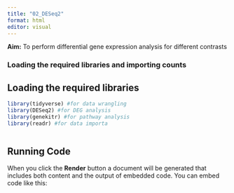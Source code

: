 ```yaml
---
title: "02_DESeq2"
format: html
editor: visual
---
```


**Aim:** To perform differential gene expression analysis for different contrasts

### Loading the required libraries and importing counts

## Loading the required libraries

```r
library(tidyverse) #for data wrangling
library(DESeq2) #for DEG analysis
library(genekitr) #for pathway analysis
library(readr) #for data importa
```

```r

```

## Running Code

When you click the **Render** button a document will be generated that includes both content and the output of embedded code. You can embed code like this:

